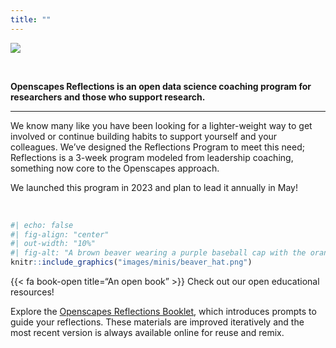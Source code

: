 ```yaml
---
title: ""
---
```


::: {.column-screen}
![](images/banner_imgs/text_banners/reflections_program_banner.png)

<br>

::: {.white-div}

::: {.medium-body-text .center-text}
**Openscapes Reflections is an open data science coaching program for researchers and those who support research.**
:::

---

We know many like you have been looking for a lighter-weight way to get involved or continue building habits to support yourself and your colleagues. We’ve designed the Reflections Program to meet this need; Reflections is a 3-week program modeled from leadership coaching, something now core to the Openscapes approach.

We launched this program in 2023 and plan to lead it annually in May!

<br>

```r
#| echo: false
#| fig-align: "center"
#| out-width: "10%"
#| fig-alt: "A brown beaver wearing a purple baseball cap with the orange Openscapes logo on the front holds a rock in its outstretched arms."
knitr::include_graphics("images/minis/beaver_hat.png")
```

::: {.yellow-bg}
::: {.medium-body-text .center-text}
{{< fa book-open title="An open book" >}} Check out our open educational resources!
:::
::: {.center-text}
Explore the [Openscapes Reflections Booklet](https://openscapes.github.io/booklet/), which introduces prompts to guide your reflections. These materials are improved iteratively and the most recent version is always available online for reuse and remix.
:::
:::

:::

:::